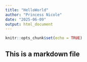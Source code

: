 ```yaml
---
title: "HelloWorld"
author: "Princess Nicole"
date: "2025-06-09"
output: html_document
---
```


```r
knitr::opts_chunk$set(echo = TRUE)
```

## This is a markdown file
